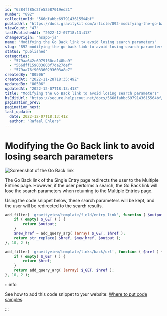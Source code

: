 ```yaml
---
id: "6384ff85c2fe52587019ed31"
number: "892"
collectionId: "566dfabbc6979143615564bf"
publicUrl: "https://docs.gravitykit.com/article/892-modifying-the-go-back-link-to-avoid-losing-search-parameters"
viewCount: "47"
lastPublishedAt: "2022-12-07T18:13:41Z"
changeOrigin: "hsapp-js"
name: "Modifying the Go Back link to avoid losing search parameters"
slug: "892-modifying-the-go-back-link-to-avoid-losing-search-parameters"
status: "published"
categories: 
  - "579aa642c6979160ca148ba9"
  - "566dff159033603f7da27def"
  - "579aa76f903360293603a8e7"
createdBy: "80506"
createdAt: "2022-11-28T18:35:49Z"
updatedBy: "80506"
updatedAt: "2022-12-07T18:13:41Z"
title: "Modifying the Go Back link to avoid losing search parameters"
hsEditUrl: "https://secure.helpscout.net/docs/566dfabbc6979143615564bf/article/6384ff85c2fe52587019ed31"
pagination_prev: 
pagination_next: 
last_update:
  date: 2022-12-07T18:13:41Z
  author: "Rafael Ehlers"
---
```


# Modifying the Go Back link to avoid losing search parameters

![Screenshot of the Go Back link](https://s3.amazonaws.com/helpscout.net/docs/assets/54c58489e4b051242988532c/images/6385004ff0954016ebbb5ec1/file-FOZNAHt69R.png)

The Go Back link of the Single Entry page redirects the user to the Multiple Entries page. However, if the user performs a search, the Go Back link will lose the search parameters when returning to the Multiple Entries page.

Using the code snippet below, these search parameters will be kept, and the user will be redirected to the search results.

```php
add_filter( 'gravityview/template/field/entry_link', function ( $output, $href ) {
	if ( empty( $_GET ) ) {
		return $output;
	}
	$new_href = add_query_arg( (array) $_GET, $href );
	return str_replace( $href, $new_href, $output );	
}, 10, 2 );

add_filter( 'gravityview/template/links/back/url', function ( $href ) {
	if ( empty( $_GET ) ) {
		return $href;
	}
	return add_query_arg( (array) $_GET, $href );
}, 10, 2 );
```


:::info

See how to add this code snippet to your website: [Where to put code samples](https://docs.gravitykit.com/article/210-where-to-put-code-samples).

:::

 